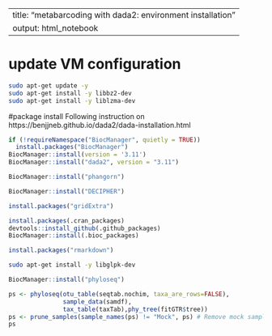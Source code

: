 
---
title: "metabarcoding with dada2: environment installation"
output: html_notebook
---
# update VM configuration
``` bash
sudo apt-get update -y 
sudo apt-get install -y libbz2-dev
sudo apt-get install -y liblzma-dev
```
#package install
Following instruction on https://benjjneb.github.io/dada2/dada-installation.html
```r
if (!requireNamespace("BiocManager", quietly = TRUE))
  install.packages("BiocManager")
BiocManager::install(version = '3.11')
BiocManager::install("dada2", version = "3.11")
```

```r
BiocManager::install("phangorn") 
```

```r
BiocManager::install("DECIPHER")
```

```r
install.packages("gridExtra")
```

```r
install.packages(.cran_packages)
devtools::install_github(.github_packages)
BiocManager::install(.bioc_packages)
```

```r
install.packages("rmarkdown")
```

```bash
sudo apt-get install -y libglpk-dev
```

```r
BiocManager::install("phyloseq")
```

```r
ps <- phyloseq(otu_table(seqtab.nochim, taxa_are_rows=FALSE), 
               sample_data(samdf), 
               tax_table(taxTab),phy_tree(fitGTR$tree))
ps <- prune_samples(sample_names(ps) != "Mock", ps) # Remove mock sample
ps
```









